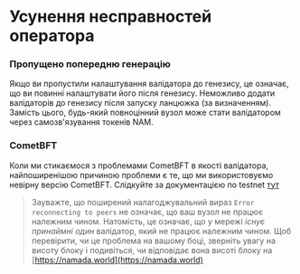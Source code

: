# Усунення несправностей оператора

### Пропущено попередню генерацію

Якщо ви пропустили налаштування валідатора до генезису, це означає, що ви повинні налаштувати його після генезису. Неможливо додати валідаторів до генезису після запуску ланцюжка (за визначенням). Замість цього, будь-який повноцінний вузол може стати валідатором через самозв'язування токенів NAM.

### CometBFT

Коли ми стикаємося з проблемами CometBFT в якості валідатора, найпоширенішою причиною проблеми є те, що ми використовуємо невірну версію CometBFT. Слідкуйте за документацією по testnet [тут](../networks/testnets.mdx)

>Зауважте, що поширений налагоджувальний вираз `Error reconnecting to peers` не означає, що ваш вузол не працює належним чином. Натомість, це означає, що у мережі *існує принаймні один* валідатор, який не працює належним чином. Щоб перевірити, чи це проблема на вашому боці, зверніть увагу на висоту блоку і подивіться, чи відповідає вона висоті блоку на [https://namada.world](https://namada.world)
